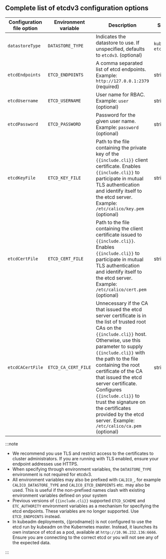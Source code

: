 ## Complete list of etcdv3 configuration options

| Configuration file option  | Environment variable | Description                                                                           | Schema
| ---------------------------| -------------------- | ------------------------------------------------------------------------------------- | ------
| `datastoreType`            | `DATASTORE_TYPE`     | Indicates the datastore to use. If unspecified, defaults to `etcdv3`. (optional)      | `kubernetes`, `etcdv3`
| `etcdEndpoints`            | `ETCD_ENDPOINTS`     | A comma separated list of etcd endpoints. Example: `http://127.0.0.1:2379` (required) | string
| `etcdUsername`             | `ETCD_USERNAME`      | User name for RBAC. Example: `user` (optional)                                        | string
| `etcdPassword`             | `ETCD_PASSWORD`      | Password for the given user name. Example: `password` (optional)                      | string
| `etcdKeyFile`              | `ETCD_KEY_FILE`      | Path to the file containing the private key of the `{{include.cli}}` client certificate. Enables `{{include.cli}}` to participate in mutual TLS authentication and identify itself to the etcd server. Example: `/etc/calico/key.pem` (optional) | string
| `etcdCertFile`             | `ETCD_CERT_FILE`     | Path to the file containing the client certificate issued to `{{include.cli}}`. Enables `{{include.cli}}` to participate in mutual TLS authentication and identify itself to the etcd server. Example: `/etc/calico/cert.pem` (optional) | string
| `etcdCACertFile`           | `ETCD_CA_CERT_FILE`  | Unnecessary if the CA that issued the etcd server certificate is in the list of trusted root CAs on the `{{include.cli}}` host. Otherwise, use this parameter to supply `{{include.cli}}` with the path to the file containing the root certificate of the CA that issued the etcd server certificate. Configures `{{include.cli}}` to trust the signature on the certificates provided by the etcd server. Example: `/etc/calico/ca.pem` (optional) | string

:::note

- We recommend you use TLS and restrict access to the certificates to cluster administrators.
If you are running with TLS enabled, ensure your endpoint addresses use HTTPS.
- When specifying through environment variables, the `DATASTORE_TYPE` environment
is not required for etcdv3.
- All environment variables may also be prefixed with `CALICO_`, for example
`CALICO_DATASTORE_TYPE` and `CALICO_ETCD_ENDPOINTS` etc. may also be used.
This is useful if the non-prefixed names clash with existing environment
variables defined on your system
- Previous versions of `{{include.cli}}` supported `ETCD_SCHEME` and `ETC_AUTHORITY` environment
variables as a mechanism for specifying the etcd endpoints. These variables are
no longer supported. Use `ETCD_ENDPOINTS` instead.
- In kubeadm deployments, {{prodname}} is not configured to use the etcd run by kubeadm
on the Kubernetes master. Instead, it launches its own instance of etcd as a pod,
available at `http://10.96.232.136:6666`. Ensure you are connecting to the correct etcd
or you will not see any of the expected data.

:::
